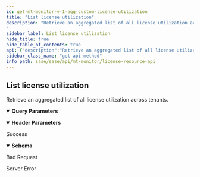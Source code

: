 ```yaml
---
id: get-mt-monitor-v-1-agg-custom-license-utilization
title: "List license utilization"
description: "Retrieve an aggregated list of all license utilization across tenants.
"
sidebar_label: List license utilization
hide_title: true
hide_table_of_contents: true
api: {"description":"Retrieve an aggregated list of all license utilization across tenants.\n","operationId":"get-mt-monitor-v1-agg-custom-license-utilization","parameters":[{"description":"Must be `tenant`. Using the query parameter returns all the aggregated responses for the current parent tenant and its child tenants. If not used, the results for just the current tenant are returned. \n","in":"query","name":"agg_by","schema":{"type":"string"}},{"in":"query","name":"end_time","schema":{"format":"int64","type":"integer"}},{"in":"query","name":"product_type","schema":{"type":"string"}},{"in":"query","name":"threshold","schema":{"format":"double","type":"number"}},{"in":"query","name":"time_period","schema":{"type":"string"}},{"in":"header","name":"X-PANW-Region","schema":{"type":"string"}}],"responses":{"200":{"content":{"application/json":{"schema":{"properties":{"license_unit":{"description":"Units which can be Kbps or Mbps or no units at all (for MU)","type":"string"},"license_units":{"description":"Number of license units allocated to the tenant","format":"double","type":"number"},"license_units_used":{"description":"Number of license units used by the tenant","format":"double","type":"number"},"license_used_unit":{"description":"Units which can be Kbps or Mbps or no units at all (for MU)","type":"string"},"product_type":{"description":"Product Resource Type which is one of the following: RN, MU","type":"string"},"sub_tenant_id":{"description":"CDL Tenant Id","type":"string"},"utilization_percentage":{"description":"Utilization Percentage","format":"double","type":"number"}},"required":["sub_tenant_id","utilization_percentage","product_type","license_units_used","license_used_unit","license_units","license_unit"],"type":"object"}}},"description":"Success"},"400":{"description":"Bad Request"},"500":{"description":"Server Error"}},"security":[{"Bearer":[]}],"tags":["LicenseResources"],"method":"get","path":"/mt/monitor/v1/agg/custom/license/utilization","servers":[{"url":"https://api.sase.paloaltonetworks.com"}],"securitySchemes":{"Bearer":{"scheme":"bearer","type":"http"}},"info":{"contact":{},"description":"Use the License Resource API for retrieving aggregated lists across tenants for license quotas, setup status, and utilization.\n","title":"License Resource API","version":"1.0"},"postman":{"name":"List license utilization","description":{"content":"Retrieve an aggregated list of all license utilization across tenants.\n","type":"text/plain"},"url":{"path":["mt","monitor","v1","agg","custom","license","utilization"],"host":["{{baseUrl}}"],"query":[{"disabled":false,"description":{"content":"Must be `tenant`. Using the query parameter returns all the aggregated responses for the current parent tenant and its child tenants. If not used, the results for just the current tenant are returned. \n","type":"text/plain"},"key":"agg_by","value":""},{"disabled":false,"key":"end_time","value":""},{"disabled":false,"key":"product_type","value":""},{"disabled":false,"key":"threshold","value":""},{"disabled":false,"key":"time_period","value":""}],"variable":[]},"header":[{"disabled":false,"description":{"content":"","type":"text/plain"},"key":"X-PANW-Region","value":""},{"key":"Accept","value":"application/json"}],"method":"GET","auth":{"type":"bearer","bearer":[{"type":"any","value":"<Bearer Token>","key":"token"}]}}}
sidebar_class_name: "get api-method"
info_path: sase/sase/api/mt-monitor/license-resource-api
---
```



## List license utilization



Retrieve an aggregated list of all license utilization across tenants.


<details style={{"marginBottom":"1rem"}} data-collapsed={false} open={true}><summary style={{}}><strong>Query Parameters</strong></summary><div><ul><ParamsItem className={"paramsItem"} param={{"description":"Must be `tenant`. Using the query parameter returns all the aggregated responses for the current parent tenant and its child tenants. If not used, the results for just the current tenant are returned. \n","in":"query","name":"agg_by","schema":{"type":"string"}}}></ParamsItem><ParamsItem className={"paramsItem"} param={{"in":"query","name":"end_time","schema":{"format":"int64","type":"integer"}}}></ParamsItem><ParamsItem className={"paramsItem"} param={{"in":"query","name":"product_type","schema":{"type":"string"}}}></ParamsItem><ParamsItem className={"paramsItem"} param={{"in":"query","name":"threshold","schema":{"format":"double","type":"number"}}}></ParamsItem><ParamsItem className={"paramsItem"} param={{"in":"query","name":"time_period","schema":{"type":"string"}}}></ParamsItem></ul></div></details><details style={{"marginBottom":"1rem"}} data-collapsed={false} open={true}><summary style={{}}><strong>Header Parameters</strong></summary><div><ul><ParamsItem className={"paramsItem"} param={{"in":"header","name":"X-PANW-Region","schema":{"type":"string"}}}></ParamsItem></ul></div></details><div><ApiTabs><TabItem label={"200"} value={"200"}><div>

Success

</div><div><MimeTabs groupId={"mime-type"}><TabItem label={"application/json"} value={"application/json"}><SchemaTabs groupId={"schema-tabs"}><TabItem label={"Schema"} value={"Schema"}><details style={{}} data-collapsed={false} open={true}><summary style={{"textAlign":"left"}}><strong>Schema</strong></summary><div style={{"textAlign":"left","marginLeft":"1rem"}}></div><ul style={{"marginLeft":"1rem"}}><SchemaItem collapsible={false} name={"license_unit"} required={false} schemaDescription={"Units which can be Kbps or Mbps or no units at all (for MU)"} schemaName={"string"} qualifierMessage={undefined} defaultValue={undefined}></SchemaItem><SchemaItem collapsible={false} name={"license_units"} required={false} schemaDescription={"Number of license units allocated to the tenant"} schemaName={"double"} qualifierMessage={undefined} defaultValue={undefined}></SchemaItem><SchemaItem collapsible={false} name={"license_units_used"} required={false} schemaDescription={"Number of license units used by the tenant"} schemaName={"double"} qualifierMessage={undefined} defaultValue={undefined}></SchemaItem><SchemaItem collapsible={false} name={"license_used_unit"} required={false} schemaDescription={"Units which can be Kbps or Mbps or no units at all (for MU)"} schemaName={"string"} qualifierMessage={undefined} defaultValue={undefined}></SchemaItem><SchemaItem collapsible={false} name={"product_type"} required={false} schemaDescription={"Product Resource Type which is one of the following: RN, MU"} schemaName={"string"} qualifierMessage={undefined} defaultValue={undefined}></SchemaItem><SchemaItem collapsible={false} name={"sub_tenant_id"} required={false} schemaDescription={"CDL Tenant Id"} schemaName={"string"} qualifierMessage={undefined} defaultValue={undefined}></SchemaItem><SchemaItem collapsible={false} name={"utilization_percentage"} required={false} schemaDescription={"Utilization Percentage"} schemaName={"double"} qualifierMessage={undefined} defaultValue={undefined}></SchemaItem></ul></details></TabItem><TabItem label={"Example (from schema)"} value={"Example (from schema)"}><ResponseSamples responseExample={"{\n  \"license_unit\": \"string\",\n  \"license_units\": 0,\n  \"license_units_used\": 0,\n  \"license_used_unit\": \"string\",\n  \"product_type\": \"string\",\n  \"sub_tenant_id\": \"string\",\n  \"utilization_percentage\": 0\n}"} language={"json"}></ResponseSamples></TabItem></SchemaTabs></TabItem></MimeTabs></div></TabItem><TabItem label={"400"} value={"400"}><div>

Bad Request

</div><div></div></TabItem><TabItem label={"500"} value={"500"}><div>

Server Error

</div><div></div></TabItem></ApiTabs></div>
      
